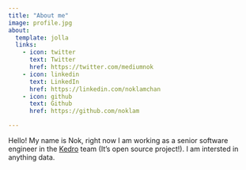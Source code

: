 ```yaml
---
title: "About me"
image: profile.jpg
about:
  template: jolla
  links:
    - icon: twitter
      text: Twitter
      href: https://twitter.com/mediumnok
    - icon: linkedin
      text: LinkedIn
      href: https://linkedin.com/noklamchan
    - icon: github
      text: Github
      href: https://github.com/noklam

---
```


Hello! My name is Nok, right now I am working as a senior software engineer in the [Kedro](https://github/kedro-org/kedro) team (It's open source project!). I am intersted in anything data.